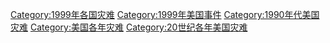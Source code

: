 [[Category:1999年各国灾难|Category:1999年各国灾难]]
[[Category:1999年美国事件|Category:1999年美国事件]]
[[Category:1990年代美国灾难|Category:1990年代美国灾难]]
[[Category:美国各年灾难|Category:美国各年灾难]]
[[Category:20世纪各年美国灾难|Category:20世纪各年美国灾难]]